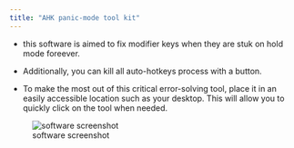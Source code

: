 ```yaml
---
title: "AHK panic-mode tool kit"
---
```




* this software is aimed to fix modifier keys when they are stuk on hold mode foreever.

* Additionally, you can kill all auto-hotkeys process with a button.

* To make the most out of this critical error-solving tool, place it in an easily accessible location such as your desktop. This will allow you to quickly click on the tool when needed.

![software screenshot](Assists/programView.png)